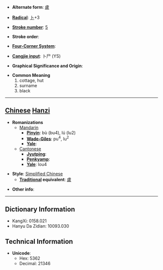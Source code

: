 * '''Alternate form''': [[盧]]

* '''[[Wiktionary:Chinese radical index| Radical]]''': [[Wiktionary:Chinese radical index 卜|卜]]+3

* '''[[Wiktionary:Chinese total strokes index|Stroke number]]''': [[Wiktionary:Chinese total strokes index 5|5]]

* '''Stroke order''': 

* '''[[Wiktionary:Chinese four corner index|Four-Corner System]]''': 

* '''[[Wiktionary:Chinese Cangjie index|Cangjie input]]''': 卜尸 (YS)

* '''Graphical Significance and Origin''': 

* '''Common Meaning'''
*#cottage, hut
*# surname
*# black


----

== [[Chinese]] [[Hanzi]] ==

* '''Romanizations'''
** [[Mandarin]]
*** '''[[Pinyin]]''': bù (bu4), lú (lu2)
*** '''[[Wade-Giles]]''': pu<sup>4</sup>, lu<sup>2</sup>
*** '''[[Yale]]''': 
**[[Cantonese]]
***'''[[Jyutping]]''':
***'''[[Penkyamp]]''': 
***'''[[Yale]]''': lou4

* '''Style''': [[Simplified Chinese]] 
** '''[[Traditional Chinese|Traditional]] equivalent''': [[盧]]

* '''Other info''': 

----

== Dictionary Information ==

* KangXi: 0158.021
* Hanyu Da Zidian: 10093.030

== Technical Information ==

* '''Unicode''':
** Hex: 5362
** Decimal: 21346
